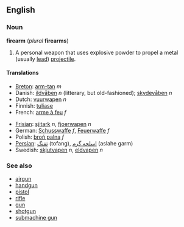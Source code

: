 ==English==
===Noun===
'''firearm''' (''plural'' '''firearms''')

#A personal weapon that uses explosive powder to propel a metal (usually [[lead]]) [[projectile]].

====Translations====
{{top}}
*[[Breton]]: [[arm-tan]] ''m''
*Danish: [[ildvåben]] ''n'' (litterary, but old-fashioned); [[skydevåben]] ''n''
*Dutch: [[vuurwapen]] ''n''
*Finnish: [[tuliase]]
*French: [[arme à feu]] ''f''
{{mid}}
*[[Frisian]]: [[sjitark]] ''n'', [[fjoerwapen]] ''n''
*German: [[Schusswaffe]] ''f'', [[Feuerwaffe]] ''f''
*Polish: [[broń palna]] ''f''
*[[Persian]]: [[تفنگ]] (tofang), [[اسلحه گرم]] (aslahe garm)
*Swedish:  [[skjutvapen]] ''n'', [[eldvapen]] ''n''
{{bottom}}

===See also===
*[[airgun]]
*[[handgun]]
*[[pistol]]
*[[rifle]]
*[[gun]]
*[[shotgun]]
*[[submachine gun]]